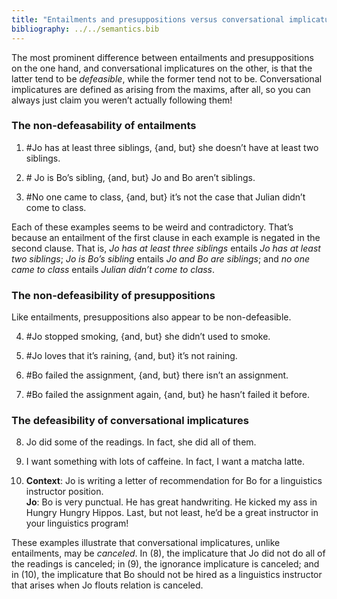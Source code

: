 ```yaml
---
title: "Entailments and presuppositions versus conversational implicatures"
bibliography: ../../semantics.bib
---
```


The most prominent difference between entailments and presuppositions on the one hand, and conversational implicatures on the other, is that the latter tend to be *defeasible*, while the former tend not to be.
Conversational implicatures are defined as arising from the maxims, after all, so you can always just claim you weren't actually following them!

### The non-defeasability of entailments

(@ex-at-least-contd) \#Jo has at least three siblings, {and, but} she doesn't have at least two siblings.

(@ex-reflexive-pred) \# Jo is Bo's sibling, {and, but} Jo and Bo aren't siblings.

(@ex-no-one) \#No one came to class, {and, but} it's not the case that Julian didn't come to class.

Each of these examples seems to be weird and contradictory.
That's because an entailment of the first clause in each example is negated in the second clause.
That is, *Jo has at least three siblings* entails *Jo has at least two siblings*;
*Jo is Bo's sibling* entails *Jo and Bo are siblings*;
and *no one came to class* entails *Julian didn't come to class*.

### The non-defeasibility of presuppositions

Like entailments, presuppositions also appear to be non-defeasible.

(@ex-stop-contd) \#Jo stopped smoking, {and, but} she didn't used to smoke.

(@ex-factive) \#Jo loves that it's raining, {and, but} it's not raining.

(@ex-definite) \#Bo failed the assignment, {and, but} there isn't an assignment.

(@ex-iterative) \#Bo failed the assignment again, {and, but} he hasn't failed it before.

### The defeasibility of conversational implicatures

(@ex-quantity-canceled) Jo did some of the readings. In fact, she did all of them.

(@ex-ignorance-canceled) I want something with lots of caffeine. In fact, I want a matcha latte.

(@ex-relation-canceled) **Context**: Jo is writing a letter of recommendation for Bo for a linguistics instructor position. <br>
	**Jo**: Bo is very punctual. He has great handwriting. He kicked my ass in Hungry Hungry Hippos. Last, but not least, he'd be a great instructor in your linguistics program!

These examples illustrate that conversational implicatures, unlike entailments, may be *canceled*.
In (@ex-quantity-canceled), the implicature that Jo did not do all of the readings is canceled;
in (@ex-ignorance-canceled), the ignorance implicature is canceled;
and in (@ex-relation-canceled), the implicature that Bo should not be hired as a linguistics instructor that arises when Jo flouts relation is canceled.
